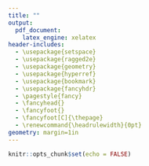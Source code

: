 ---
title: ""
output:
  pdf_document:
    latex_engine: xelatex
header-includes:
  - \usepackage{setspace}
  - \usepackage{ragged2e}
  - \usepackage{geometry}
  - \usepackage{hyperref}
  - \usepackage{bookmark}
  - \usepackage{fancyhdr}
  - \pagestyle{fancy}
  - \fancyhead{}
  - \fancyfoot{}
  - \fancyfoot[C]{\thepage}
  - \renewcommand{\headrulewidth}{0pt}
geometry: margin=1in
---

\newgeometry{top=2in, bottom=1in, left=1.5in, right=1.5in}
\begin{titlepage}
\begin{center}

\includegraphics[width=0.3\textwidth]{{{LOGO_PATH}}} %

\vspace{2cm}

{\huge \textbf{Work in Progress}} \\[4.5cm]

\vfill

{\Large Department of Humanities and Social Sciences} \\[0.5cm]

{\Large \textit{April 29-30, 2025}} \\[1.5cm]

\end{center}
\end{titlepage}
\restoregeometry


\pagenumbering{gobble}


```{r setup, include=FALSE}
knitr::opts_chunk$set(echo = FALSE)
```
\newpage

\newpage
\newpage
\pagenumbering{gobble}
\tableofcontents
\newpage
\pagenumbering{arabic}
